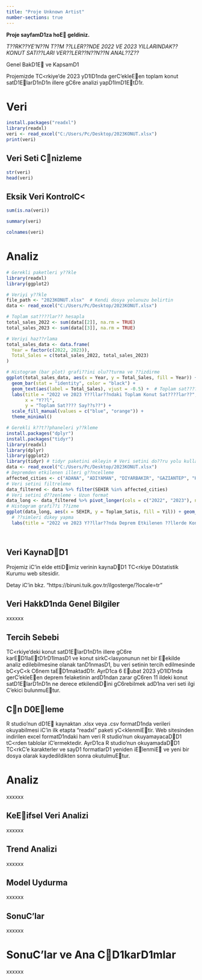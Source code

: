 ```yaml
---
title: "Proje Unknown Artist"
number-sections: true
---
```


**Proje sayfamD1za hoE geldiniz.**

*T??RK??YE'N??N T??M ??LLER??NDE 2022 VE 2023 YILLARINDAK?? KONUT SATI??LARI VER??LER??N??N??N ANAL??Z??*

Genel BakD1E ve KapsamD1

Projemizde TC\<rkiye'de 2023 yD1lD1nda gerC'ekleEen toplam konut satD1ElarD1nD1n illere gC6re analizi yapD1lmD1EtD1r.

# Veri

```r
install.packages("readxl")
library(readxl)
veri <- read_excel("C:/Users/Pc/Desktop/2023KONUT.xlsx")
print(veri)

```

## Veri Seti Cnizleme

```r
str(veri)
head(veri)

```

## Eksik Veri KontrolC\<

```r
sum(is.na(veri))

```

```r
summary(veri)

```

```r
colnames(veri)

```

# Analiz

```r
# Gerekli paketleri y??kle
library(readxl)
library(ggplot2)

# Veriyi y??kle
file_path <- "2023KONUT.xlsx"  # Kendi dosya yolunuzu belirtin
data <- read_excel("C:/Users/Pc/Desktop/2023KONUT.xlsx")

# Toplam sat????lar?? hesapla
total_sales_2022 <- sum(data[[2]], na.rm = TRUE)
total_sales_2023 <- sum(data[[3]], na.rm = TRUE)

# Veriyi haz??rlama
total_sales_data <- data.frame(
  Year = factor(c(2022, 2023)),
  Total_Sales = c(total_sales_2022, total_sales_2023)
)

# Histogram (bar plot) grafi??ini olu??turma ve ??izdirme
ggplot(total_sales_data, aes(x = Year, y = Total_Sales, fill = Year)) +
  geom_bar(stat = "identity", color = "black") +
  geom_text(aes(label = Total_Sales), vjust = -0.5) +  # Toplam sat???? say??lar??n?? ekleme
  labs(title = "2022 ve 2023 Y??llar??ndaki Toplam Konut Sat????lar??",
       x = "Y??l",
       y = "Toplam Sat???? Say??s??") +
  scale_fill_manual(values = c("blue", "orange")) +
  theme_minimal()
```

```r
# Gerekli k??t??phaneleri y??kleme 
install.packages("dplyr")
install.packages("tidyr")
library(readxl) 
library(dplyr) 
library(ggplot2) 
library(tidyr) # tidyr paketini ekleyin # Veri setini do??ru yolu kullanarak okuma 
data <- read_excel("C:/Users/Pc/Desktop/2023KONUT.xlsx") 
# Depremden etkilenen illeri g??ncelleme 
affected_cities <- c("ADANA", "ADIYAMAN", "DIYARBAKIR", "GAZIANTEP", "HATAY", "KILIS", "MALATYA", "OSMANIYE", "SANLIURFA", "KAHRAMANMARAS", "ELAZIG") 
# Veri setini filtreleme 
data_filtered <- data %>% filter(SEHIR %in% affected_cities) 
# Veri setini d??zenleme - Uzun format 
data_long <- data_filtered %>% pivot_longer(cols = c("2022", "2023"), names_to = "Yil", values_to = "Toplam_Satis") 
# Histogram grafi??i ??izme 
ggplot(data_long, aes(x = SEHIR, y = Toplam_Satis, fill = Yil)) + geom_bar(stat = "identity", position = "dodge") + theme_minimal() + theme(axis.text.x = element_text(angle = 90, hjust = 1, vjust = 0.5)) + 
  # ??simleri dikey yapma 
  labs(title = "2022 ve 2023 Y??llar??nda Deprem Etkilenen ??llerde Konut Sat????lar??", x = "??l", y = "Toplam Konut Sat??????", fill = "Y??l")




```

## Veri KaynaDD1

Projemiz iC'in elde ettiDimiz verinin kaynaDD1 TC\<rkiye D0statistik Kurumu web sitesidir.

Detay iC'in bkz. "https://biruni.tuik.gov.tr/ilgosterge/?locale=tr"

## Veri HakkD1nda Genel Bilgiler

xxxxxx

## Tercih Sebebi

TC\<rkiye'deki konut satD1ElarD1nD1n illere gC6re karED1laEtD1rD1lmasD1 ve konut sirkC\<lasyonunun net bir Eekilde analiz edilebilmesine olanak tanD1nmasD1, bu veri setinin tercih edilmesinde bC\<yC\<k C6nem taED1maktadD1r. AyrD1ca 6 Eubat 2023 yD1lD1nda gerC'ekleEen deprem felaketinin ardD1ndan zarar gC6ren 11 ildeki konut satD1ElarD1nD1n ne derece etkilendiDini gC6rebilmek adD1na veri seti ilgi C'ekici bulunmuEtur.

## Cn D0Eleme

R studio'nun dD1E kaynaktan .xlsx veya .csv formatD1nda verileri okuyabilmesi iC'in ilk etapta "readxl" paketi yC\<klenmiEtir. Web sitesinden indirilen excel formatD1ndaki ham veri R studio'nun okuyamayacaDD1 tC\<rden tablolar iC'ermektedir. AyrD1ca R studio'nun okuyamadaDD1 TC\<rkC'e karakterler ve sayD1 formatlarD1 yeniden iElenmiE ve yeni bir dosya olarak kaydedildikten sonra okutulmuEtur.

# Analiz

xxxxxx

## KeEifsel Veri Analizi

xxxxxx

## Trend Analizi

xxxxxx

## Model Uydurma

xxxxxx

## SonuC'lar

xxxxxx

# SonuC'lar ve Ana CD1karD1mlar

xxxxxx
